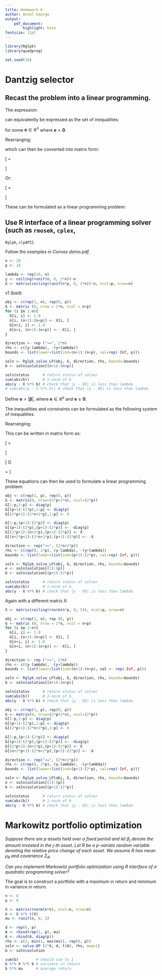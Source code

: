 ```yaml
---
title: Homework 6
author: Ansel George
output: 
    pdf_document:
        highlight: kate
fontsize: 11pt
---
```


```r
library(Rglpk)
library(quadprog)

set.seed(10)
```

\newcommand{\norm}[1]{\left\lVert#1\right\rVert}

# Dantzig selector

\begin{align*}
\min_{\boldsymbol\beta} \norm{\boldsymbol\beta}_1 \textrm{ st. } |\boldsymbol{y}_i - \boldsymbol{x}_i^T \boldsymbol\beta | \leq \lambda \textrm{ for } i=1,\dots,n
\end{align*}

## Recast the problem into a linear programming.

The expression:

\begin{align*}
|\boldsymbol{y} - X\boldsymbol\beta| < \lambda \boldsymbol1
\end{align*}

can equivalently be expressed as the set of inequalities:

\begin{align*}
\boldsymbol{y} - X\boldsymbol\beta &\leq \lambda \boldsymbol1 + \boldsymbol{e} \\
-\boldsymbol{y} + X\boldsymbol\beta &\leq \lambda \boldsymbol1 + \boldsymbol{e}
\end{align*}

for some $\boldsymbol{e} \in \mathbb{R}^n$ where $\boldsymbol{e} > \boldsymbol{0}$.

Rearranging:

\begin{align*}
\boldsymbol{e} + X\boldsymbol\beta &\geq \boldsymbol{y} - \lambda \boldsymbol1 \\
\boldsymbol{e} - X\boldsymbol\beta &\geq -\boldsymbol{y} - \lambda \boldsymbol1
\end{align*}

which can then be converted into matrix form:

\[
\begin{bmatrix}
I & X \\
I & -X \\
\end{bmatrix}
\begin{bmatrix}
\boldsymbol{e} \\
\boldsymbol{\beta} \\
\end{bmatrix}
=
\begin{bmatrix}
\boldsymbol{y} - \lambda\boldsymbol{1} \\
-\boldsymbol{y} - \lambda\boldsymbol{1}
\end{bmatrix}
\]

Or:

\[
\boldsymbol{G}
\begin{bmatrix}
\boldsymbol{e} \\
\boldsymbol{\beta} \\
\end{bmatrix}
=
\begin{bmatrix}
\boldsymbol{y} - \lambda\boldsymbol{1} \\
-\boldsymbol{y} - \lambda\boldsymbol{1}
\end{bmatrix}
\]


These can be formulated as a linear programming problem:

\begin{align*}
\min_{\boldsymbol\beta,\boldsymbol{e}} \boldsymbol1^T\boldsymbol{e} \textrm{ where }& \boldsymbol{e} > \boldsymbol{0}\textrm{, and} \\
&\boldsymbol{G}
\begin{bmatrix}
\boldsymbol{e} \\
\boldsymbol{\beta} \\
\end{bmatrix}
=
\begin{bmatrix}
\boldsymbol{y} - \lambda\boldsymbol{1} \\
-\boldsymbol{y} - \lambda\boldsymbol{1}
\end{bmatrix}
\end{align*}


## Use R interface of a linear programming solver (such as `rmosek`, `cplex`,
  `Rglpk`, `clpAPI`).

*Follow the examples in Convex demo.pdf.*

```r
n <- 20
p <- 18

lambda <- rep(10, n)
y <- ceiling(runif(n, 0, 2*n))-n
X <- matrix(ceiling(runif(n*p, 0, 2*n))-n, ncol=p, nrow=n)
```

v1 (bad):

```r
obj <- c(rep(1, n), rep(0, p))
G <- matrix (0, nrow = 2*n, ncol = n+p)
for (i in 1:n){
  G[i, i] <- 1.0
  G[i, (n+1):(n+p)] <- X[i, ]
  G[n+i, i] <- 1.0
  G[n+i, (n+1):(n+p)] <- -X[i, ]
}

direction <- rep (">=", 2*n)
rhs <- c((y-lambda), -(y+lambda))
bounds <- list(lower=list(ind=(n+1):(n+p), val=rep(-Inf, p)))

soln <- Rglpk_solve_LP(obj, G, direction, rhs, bounds=bounds)
b <- soln$solution[(n+1):(n+p)]

soln$status      # return status of solver
sum(abs(b))      # 1-norm of b
abs(y - X %*% b) # check that |y - Xb| is less than lambda
# sum(abs(y - X %*% b)) # check that |y - Xb| is less than lambda
```

Define $\boldsymbol{e} > |\boldsymbol{\beta}|$, where $\boldsymbol{e} \in
\mathbb{R}^p$ and $\boldsymbol{e} \geq \boldsymbol{0}$.

The inequalities and constraints can be formulated as the following system of
inequalities.

\begin{align*}
\boldsymbol{\beta} &\leq \boldsymbol{e} \\
-\boldsymbol{\beta} &\leq \boldsymbol{e} \\
\boldsymbol{y} - X\boldsymbol\beta &\leq \lambda \boldsymbol1 \\
-\boldsymbol{y} + X\boldsymbol\beta &\leq \lambda \boldsymbol1
\end{align*}

Rearranging:

\begin{align*}
\boldsymbol{e} - \boldsymbol{\beta} &\geq 0\\
\boldsymbol{e} + \boldsymbol{\beta} &\geq 0\\
X\boldsymbol\beta &\geq  \boldsymbol{y} - \lambda \boldsymbol1\\
- X\boldsymbol\beta &\geq - \lambda \boldsymbol1 - \boldsymbol{y}  \\
\end{align*}

This can be written in matrix form as:

\[
\begin{bmatrix}
I & I \\
I & -I \\
0 & X \\
0 & -X \\
\end{bmatrix}
\begin{bmatrix}
\boldsymbol{e} \\
\boldsymbol{\beta} \\
\end{bmatrix}
=
\begin{bmatrix}
0 \\
0 \\
\boldsymbol{y} - \lambda\boldsymbol{1} \\
-\boldsymbol{y} - \lambda\boldsymbol{1}
\end{bmatrix}
\]

\[
G
\begin{bmatrix}
\boldsymbol{e} \\
\boldsymbol{\beta} \\
\end{bmatrix}
=
\boldsymbol{\gamma}
\]

These equations can then be used to formulate a linear programming problem:

\begin{align*}
\min_{\boldsymbol{e}} \boldsymbol1^T\boldsymbol{e} \textrm{ where }& \boldsymbol{e} > \boldsymbol{0}\textrm{, and} \\
&\boldsymbol{G}
\begin{bmatrix}
\boldsymbol{e} \\
\boldsymbol{\beta} \\
\end{bmatrix}
=
\boldsymbol{\gamma}
\end{align*}



```r
obj <- c(rep(1, p), rep(0, p))
G <- matrix(0, nrow=(2*p+2*n), ncol=(2*p))
G[1:p,1:p] <- diag(p)
G[(p+1):(2*p),1:p] <- diag(p)
G[(2*p+1):(2*n+2*p),1:p] <- 0

G[1:p,(p+1):(2*p)] <- diag(p)
G[(p+1):(2*p),(p+1):(2*p)] <- -diag(p)
G[(2*p+1):(n+2*p),(p+1):(2*p)] <- X
G[(n+2*p+1):(2*n+2*p),(p+1):(2*p)] <- -X

direction <- rep(">=", (2*n+2*p))
rhs <- c(rep(0, 2*p), (y-lambda), -(y+lambda))
bounds <- list(lower=list(ind=(p+1):(2*p), val=rep(-Inf, p)))

soln <- Rglpk_solve_LP(obj, G, direction, rhs, bounds=bounds)
e <- soln$solution[(1):(p)]
b <- soln$solution[(p+1):(2*p)]

soln$status      # return status of solver
sum(abs(b))      # 1-norm of b
abs(y - X %*% b) # check that |y - Xb| is less than lambda
```


Again with a different matrix $X$:

```r
X <- matrix(ceiling(rnorm(n*p, 0, 5)), ncol=p, nrow=n)
```

```r
obj <- c(rep(1, n), rep (0, p))
G <- matrix (0, nrow = 2*n, ncol = n+p)
for (i in 1:n){
  G[i, i] <- 1.0
  G[i, (n+1):(n+p)] <- X[i, ]
  G[n+i, i] <- 1.0
  G[n+i, (n+1):(n+p)] <- -X[i, ]
}

direction <- rep (">=", 2*n)
rhs <- c((y-lambda), -(y+lambda))
bounds <- list(lower=list(ind=(n+1):(n+p), val <- rep(-Inf, p)))

soln <- Rglpk_solve_LP(obj, G, direction, rhs, bounds=bounds)
b <- soln$solution[(n+1):(n+p)]

soln$status      # return status of solver
sum(abs(b))      # 1-norm of b
abs(y - X %*% b) # check that |y - Xb| is less than lambda
```

```r
obj <- c(rep(1, p), rep(0, p))
G <- matrix(0, nrow=(2*p+2*n), ncol=(2*p))
G[1:p,1:p] <- diag(p)
G[(p+1):(2*p),1:p] <- diag(p)
G[(2*p+1):(2*n+2*p),1:p] <- 0

G[1:p,(p+1):(2*p)] <- diag(p)
G[(p+1):(2*p),(p+1):(2*p)] <- -diag(p)
G[(2*p+1):(n+2*p),(p+1):(2*p)] <- X
G[(n+2*p+1):(2*n+2*p),(p+1):(2*p)] <- -X

direction <- rep(">=", (2*n+2*p))
rhs <- c(rep(0, 2*p), (y-lambda), -(y+lambda))
bounds <- list(lower=list(ind=(p+1):(2*p), val=rep(-Inf, p)))

soln <- Rglpk_solve_LP(obj, G, direction, rhs, bounds=bounds)
e <- soln$solution[(1):(p)]
b <- soln$solution[(p+1):(2*p)]

soln$status      # return status of solver
sum(abs(b))      # 1-norm of b
abs(y - X %*% b) # check that |y - Xb| is less than lambda
```


# Markowitz portfolio optimization

*Suppose there are $p$ assets held over a fixed period and let $\beta_j$ denote
the amount invested in the $j$-th asset. Let $R$ be a $p$-variate random
variable denoting the relative price change of each asset. We assume $R$ has
mean $\mu_R$ and covariance $\Sigma_R$.*

\begin{align*}
\min_{\boldsymbol\beta}\boldsymbol{\beta}^T \Sigma_R \boldsymbol\beta \textrm{ st. }& \boldsymbol\beta^T \boldsymbol\mu_R \geq 1 \\
  &\boldsymbol1^T \boldsymbol\beta = 1 \\
  &\boldsymbol\beta \geq \boldsymbol0
\end{align*}

*Can you implement Markowitz portfolio optimization using R interface of a
quadratic programming solver?*

The goal is to construct a portfolio with a maximum in return and minimum in
variance in return.

```r
n <- 8
p <- 8

X <- matrix(rnorm(n*n), ncol=n, nrow=n)
X <- X %*% t(X)
mu <- runif(n, 0, 2)
```

```r
d <- rep(0, p)
A <- rbind(rep(1, p), mu)
A <- rbind(A, diag(p))
rhs <- c(1, min(1, max(mu)), rep(0, p))
soln <- solve.QP (2*X, d, t(A), rhs, meq=1)
b <- soln$solution

sum(b)        # should sum to 1
b %*% X %*% b # variance in return
b %*% mu      # average return
```
